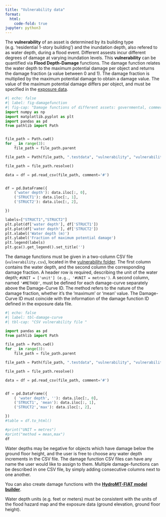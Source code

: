 ```yaml
---
title: "Vulnerability data"
format:
  html:
    code-fold: true
jupyter: python3
---
```

The **vulnerability** of an asset is determined by its building type (e.g. 'residential 1-story building') and the inundation depth, also refered to as water depth, during a flood event. Different assests incur different degrees of damage at varying inundation levels. This **vulnerability** can be quantified via **Flood Depth-Damage** functions.
The damage function relates the water depth to the maximum potential damage per object and returns the damage fraction (a value between 0 and 1). The damage fraction is multiplied by the maximum potential damage to obtain a damage value. The value of the maximum potential damage differs per object, and must be specified in the [exposure data](http://localhost:4202/user_guide/data/exposure.html).

```python
#| echo: false
#| label: fig-damagefunction
#| fig-cap: "Damage functions of different assets: governmental, commercial, industrial assets"
import numpy as np
import matplotlib.pyplot as plt
import pandas as pd
from pathlib import Path


file_path = Path.cwd()
for _ in range(3):
    file_path = file_path.parent

file_path = Path(file_path, ".testdata", "vulnerability", "vulnerability_curves.csv")

file_path = file_path.resolve()

data = df = pd.read_csv(file_path, comment='#')


df = pd.DataFrame({
    ('water depth'): data.iloc[:, 0],
    ('STRUCT1'): data.iloc[:, 1],
    ('STRUCT2'): data.iloc[:, 2],

})

labels=["STRUCT1","STRUCT2"]
plt.plot(df['water depth'], df['STRUCT1'])
plt.plot(df['water depth'], df['STRUCT2'])
plt.xlabel('Water depth (m)')
plt.ylabel('Fraction of maximum potential damage')
plt.legend(labels)
plt.gca().get_legend().set_title('')
```


The damage functions must be given in a two-column CSV file (`vulnerability.csv`), located in the [vulnerability folder](folder_structure.qmd). The first column contains the water depth, and the second column the corresponding damage fraction. A header row is required, describing the unit of the water depth; `#UNIT = ['unit'] (e.g., '#UNIT = metres')`. A second column, named `'#METHOD'`, must be defined for each damage-curve separately above the Damage-Curve ID. The method refers to the nature of the damage fraction, whether it's the 'maximum' or 'mean' value. The Damage-Curve ID must coincide with the information of the damage function ID defined in the exposure data file.


```python
#| echo: false
#| label: tbl-damage-curve
#| tbl-cap: "CSV vulnerability file "

import pandas as pd
from pathlib import Path

file_path = Path.cwd()
for _ in range(3):
    file_path = file_path.parent

file_path = Path(file_path, ".testdata", "vulnerability", "vulnerability_curves.csv")

file_path = file_path.resolve()

data = df = pd.read_csv(file_path, comment='#')


df = pd.DataFrame({
    ( 'water depth', ''): data.iloc[:, 0],
    ('STRUCT1', 'mean'): data.iloc[:, 1],
    ('STRUCT2','max'): data.iloc[:, 2],

})
#table = df.to_html()

#print("UNIT = metres")
#print("method = mean,max")
df
```


Water depths may be negative for objects which have damage below the ground floor height, and the user is free to choose any water depth increments in the CSV file. The damage function CSV files can have any name the user would like to assign to them.
Multiple damage-functions can be described in one CSV file, by simply adding consecutive columns next to one another.

::: {.callout-tip}
You can also create damage functions with the [**HydroMT-FIAT  model builder**](https://deltares.github.io/hydromt_fiat/latest/#).
:::

::: {.callout-important}
 Water depth units (e.g. feet or meters) must be consistent with the units of the flood hazard map and the exposure data (ground elevation, ground floor height).
:::
